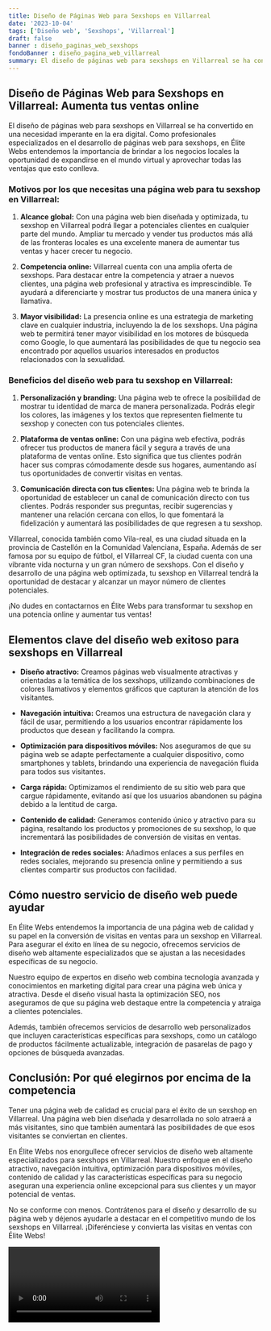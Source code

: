```yaml
---
title: Diseño de Páginas Web para Sexshops en Villarreal
date: '2023-10-04'
tags: ['Diseño web', 'Sexshops', 'Villarreal']
draft: false
banner : diseño_paginas_web_sexshops
fondoBanner : diseño_pagina_web_villarreal
summary: El diseño de páginas web para sexshops en Villarreal se ha convertido en una necesidad imperante en la era digital. Como profesionales especializados en el desarrollo de páginas web para sexshops, en Élite Webs entendemos la importancia de brindar a los negocios locales la oportunidad de expandirse en el mundo virtual y aprovechar todas las ventajas que esto conlleva.
---
```


## Diseño de Páginas Web para Sexshops en Villarreal: Aumenta tus ventas online

El diseño de páginas web para sexshops en Villarreal se ha convertido en una necesidad imperante en la era digital. Como profesionales especializados en el desarrollo de páginas web para sexshops, en Élite Webs entendemos la importancia de brindar a los negocios locales la oportunidad de expandirse en el mundo virtual y aprovechar todas las ventajas que esto conlleva.

### Motivos por los que necesitas una página web para tu sexshop en Villarreal:

1. **Alcance global:** Con una página web bien diseñada y optimizada, tu sexshop en Villarreal podrá llegar a potenciales clientes en cualquier parte del mundo. Ampliar tu mercado y vender tus productos más allá de las fronteras locales es una excelente manera de aumentar tus ventas y hacer crecer tu negocio.

2. **Competencia online:** Villarreal cuenta con una amplia oferta de sexshops. Para destacar entre la competencia y atraer a nuevos clientes, una página web profesional y atractiva es imprescindible. Te ayudará a diferenciarte y mostrar tus productos de una manera única y llamativa.

3. **Mayor visibilidad:** La presencia online es una estrategia de marketing clave en cualquier industria, incluyendo la de los sexshops. Una página web te permitirá tener mayor visibilidad en los motores de búsqueda como Google, lo que aumentará las posibilidades de que tu negocio sea encontrado por aquellos usuarios interesados en productos relacionados con la sexualidad.

### Beneficios del diseño web para tu sexshop en Villarreal:

1. **Personalización y branding:** Una página web te ofrece la posibilidad de mostrar tu identidad de marca de manera personalizada. Podrás elegir los colores, las imágenes y los textos que representen fielmente tu sexshop y conecten con tus potenciales clientes.

2. **Plataforma de ventas online:** Con una página web efectiva, podrás ofrecer tus productos de manera fácil y segura a través de una plataforma de ventas online. Esto significa que tus clientes podrán hacer sus compras cómodamente desde sus hogares, aumentando así tus oportunidades de convertir visitas en ventas.

3. **Comunicación directa con tus clientes:** Una página web te brinda la oportunidad de establecer un canal de comunicación directo con tus clientes. Podrás responder sus preguntas, recibir sugerencias y mantener una relación cercana con ellos, lo que fomentará la fidelización y aumentará las posibilidades de que regresen a tu sexshop.

Villarreal, conocida también como Vila-real, es una ciudad situada en la provincia de Castellón en la Comunidad Valenciana, España. Además de ser famosa por su equipo de fútbol, el Villarreal CF, la ciudad cuenta con una vibrante vida nocturna y un gran número de sexshops. Con el diseño y desarrollo de una página web optimizada, tu sexshop en Villarreal tendrá la oportunidad de destacar y alcanzar un mayor número de clientes potenciales.

¡No dudes en contactarnos en Élite Webs para transformar tu sexshop en una potencia online y aumentar tus ventas!

<GifSeo />

<Cta />

## Elementos clave del diseño web exitoso para sexshops en Villarreal

- **Diseño atractivo:** Creamos páginas web visualmente atractivas y orientadas a la temática de los sexshops, utilizando combinaciones de colores llamativos y elementos gráficos que capturan la atención de los visitantes.

- **Navegación intuitiva:** Creamos una estructura de navegación clara y fácil de usar, permitiendo a los usuarios encontrar rápidamente los productos que desean y facilitando la compra.

- **Optimización para dispositivos móviles:** Nos aseguramos de que su página web se adapte perfectamente a cualquier dispositivo, como smartphones y tablets, brindando una experiencia de navegación fluida para todos sus visitantes.

- **Carga rápida:** Optimizamos el rendimiento de su sitio web para que cargue rápidamente, evitando así que los usuarios abandonen su página debido a la lentitud de carga.

- **Contenido de calidad:** Generamos contenido único y atractivo para su página, resaltando los productos y promociones de su sexshop, lo que incrementará las posibilidades de conversión de visitas en ventas.

- **Integración de redes sociales:** Añadimos enlaces a sus perfiles en redes sociales, mejorando su presencia online y permitiendo a sus clientes compartir sus productos con facilidad.

## Cómo nuestro servicio de diseño web puede ayudar

En Élite Webs entendemos la importancia de una página web de calidad y su papel en la conversión de visitas en ventas para un sexshop en Villarreal. Para asegurar el éxito en línea de su negocio, ofrecemos servicios de diseño web altamente especializados que se ajustan a las necesidades específicas de su negocio.

Nuestro equipo de expertos en diseño web combina tecnología avanzada y conocimientos en marketing digital para crear una página web única y atractiva. Desde el diseño visual hasta la optimización SEO, nos aseguramos de que su página web destaque entre la competencia y atraiga a clientes potenciales.

Además, también ofrecemos servicios de desarrollo web personalizados que incluyen características específicas para sexshops, como un catálogo de productos fácilmente actualizable, integración de pasarelas de pago y opciones de búsqueda avanzadas.

## Conclusión: Por qué elegirnos por encima de la competencia

Tener una página web de calidad es crucial para el éxito de un sexshop en Villarreal. Una página web bien diseñada y desarrollada no solo atraerá a más visitantes, sino que también aumentará las posibilidades de que esos visitantes se conviertan en clientes.

En Élite Webs nos enorgullece ofrecer servicios de diseño web altamente especializados para sexshops en Villarreal. Nuestro enfoque en el diseño atractivo, navegación intuitiva, optimización para dispositivos móviles, contenido de calidad y las características específicas para su negocio aseguran una experiencia online excepcional para sus clientes y un mayor potencial de ventas.

No se conforme con menos. Contrátenos para el diseño y desarrollo de su página web y déjenos ayudarle a destacar en el competitivo mundo de los sexshops en Villarreal. ¡Diferénciese y convierta las visitas en ventas con Élite Webs!

<Video />

<CtaBot job='Sexshops' city='Villarreal'/>

<Gmaps query='Villarreal+españa+maps' />